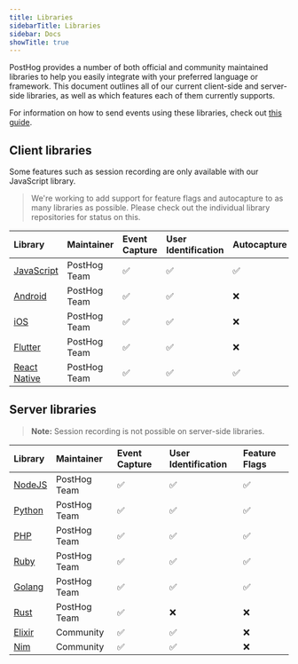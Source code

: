 ```yaml
---
title: Libraries
sidebarTitle: Libraries
sidebar: Docs
showTitle: true
---
```


PostHog provides a number of both official and community maintained libraries to help you easily integrate with your preferred language or framework.
This document outlines all of our current client-side and server-side libraries, as well as which features each of them currently supports.

For information on how to send events using these libraries, check out [this guide](/docs/integrate/ingest-live-data).

## Client libraries

Some features such as session recording are only available with our JavaScript library.

> We're working to add support for feature flags and autocapture to as many libraries as possible. Please check out the individual library repositories for status on this.

<div className="overflow-x-auto -mx-5 px-5">
<table>
<thead>
<tr>
<th style="text-align:left">Library</th>
<th style="text-align:left">Maintainer</th>
<th style="text-align:left">Event Capture</th>
<th style="text-align:left">User Identification</th>
<th style="text-align:left">Autocapture</th>
<th style="text-align:left">Session Recording</th>
<th style="text-align:left">Feature Flags</th>
</tr>
</thead>
<tbody>
<tr>
<td style="text-align:left"><a href="/docs/integrate/client/js">JavaScript</a></td>
<td style="text-align:left">PostHog Team</td>
<td style="text-align:left">✅</td>
<td style="text-align:left">✅</td>
<td style="text-align:left">✅</td>
<td style="text-align:left">✅</td>
<td style="text-align:left">✅</td>
</tr>
<tr>
<td style="text-align:left"><a href="/docs/integrate/client/android">Android</a></td>
<td style="text-align:left">PostHog Team</td>
<td style="text-align:left">✅</td>
<td style="text-align:left">✅</td>
<td style="text-align:left">❌</td>
<td style="text-align:left">❌</td>
<td style="text-align:left">❌</td>
</tr>
<tr>
<td style="text-align:left"><a href="/docs/integrate/client/ios">iOS</a></td>
<td style="text-align:left">PostHog Team</td>
<td style="text-align:left">✅</td>
<td style="text-align:left">✅</td>
<td style="text-align:left">❌</td>
<td style="text-align:left">❌</td>
<td style="text-align:left">✅</td>
</tr>
<tr>
<td style="text-align:left"><a href="/docs/integrate/client/flutter">Flutter</a></td>
<td style="text-align:left">PostHog Team</td>
<td style="text-align:left">✅</td>
<td style="text-align:left">✅</td>
<td style="text-align:left">❌</td>
<td style="text-align:left">❌</td>
<td style="text-align:left">❌</td>
</tr>
<tr>
<td style="text-align:left"><a href="/docs/integrate/client/react-native">React Native</a></td>
<td style="text-align:left">PostHog Team</td>
<td style="text-align:left">✅</td>
<td style="text-align:left">✅</td>
<td style="text-align:left">✅</td>
<td style="text-align:left">❌</td>
<td style="text-align:left">✅</td>
</tr>
</tbody>
</table>

</div>

## Server libraries

> **Note:** Session recording is not possible on server-side libraries.

<div className="overflow-x-auto -mx-5 px-5">
<table>
<thead>
<tr>
<th style="text-align:left">Library</th>
<th style="text-align:left">Maintainer</th>
<th style="text-align:left">Event Capture</th>
<th style="text-align:left">User Identification</th>
<th style="text-align:left">Feature Flags</th>
</tr>
</thead>
<tbody>
<tr>
<td style="text-align:left"><a href="/docs/integrate/server/node">NodeJS</a></td>
<td style="text-align:left">PostHog Team</td>
<td style="text-align:left">✅</td>
<td style="text-align:left">✅</td>
<td style="text-align:left">✅</td>
</tr>
<tr>
<td style="text-align:left"><a href="/docs/integrate/server/python">Python</a></td>
<td style="text-align:left">PostHog Team</td>
<td style="text-align:left">✅</td>
<td style="text-align:left">✅</td>
<td style="text-align:left">✅</td>
</tr>
<tr>
<td style="text-align:left"><a href="/docs/integrate/server/php">PHP</a></td>
<td style="text-align:left">PostHog Team</td>
<td style="text-align:left">✅</td>
<td style="text-align:left">✅</td>
<td style="text-align:left">✅</td>
</tr>
<tr>
<td style="text-align:left"><a href="/docs/integrate/server/ruby">Ruby</a></td>
<td style="text-align:left">PostHog Team</td>
<td style="text-align:left">✅</td>
<td style="text-align:left">✅</td>
<td style="text-align:left">✅</td>
</tr>
<tr>
<td style="text-align:left"><a href="/docs/integrate/server/go">Golang</a></td>
<td style="text-align:left">PostHog Team</td>
<td style="text-align:left">✅</td>
<td style="text-align:left">✅</td>
<td style="text-align:left">✅</td>
</tr>
<tr>
<td style="text-align:left"><a href="/docs/integrate/server/rust">Rust</a></td>
<td style="text-align:left">PostHog Team</td>
<td style="text-align:left">✅</td>
<td style="text-align:left">❌</td>
<td style="text-align:left">❌</td>
</tr>
<tr>
<td style="text-align:left"><a href="/docs/integrate/server/elixir">Elixir</a></td>
<td style="text-align:left">Community</td>
<td style="text-align:left">✅</td>
<td style="text-align:left">✅</td>
<td style="text-align:left">❌</td>
</tr>
<tr>
<td style="text-align:left"><a href="https://github.com/Yardanico/posthog-nim">Nim</a></td>
<td style="text-align:left">Community</td>
<td style="text-align:left">✅</td>
<td style="text-align:left">✅</td>
<td style="text-align:left">❌</td>
</tr>
</tbody>
</table>

</div>
